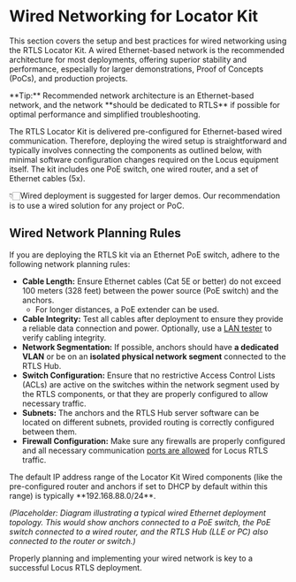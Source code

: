 
# Wired Networking for Locator Kit

This section covers the setup and best practices for wired networking using the RTLS Locator Kit. A wired Ethernet-based network is the recommended architecture for most deployments, offering superior stability and performance, especially for larger demonstrations, Proof of Concepts (PoCs), and production projects.

<Callout emoji="ℹ️" type="info">
 **Tip:** Recommended network architecture is an Ethernet-based network, and the network **should be dedicated to RTLS** if possible for optimal performance and simplified troubleshooting.
</Callout>

The RTLS Locator Kit is delivered pre-configured for Ethernet-based wired communication. Therefore, deploying the wired setup is straightforward and typically involves connecting the components as outlined below, with minimal software configuration changes required on the Locus equipment itself.
The kit includes one PoE switch, one wired router, and a set of Ethernet cables (5x).

👇🏻Wired deployment is suggested for larger demos. Our recommendation is to use a wired solution for any project or PoC.

## Wired Network Planning Rules
If you are deploying the RTLS kit via an Ethernet PoE switch, adhere to the following network planning rules:
- **Cable Length:** Ensure Ethernet cables (Cat 5E or better) do not exceed 100 meters (328 feet) between the power source (PoE switch) and the anchors. 
  - For longer distances, a PoE extender can be used.
- **Cable Integrity:** Test all cables after deployment to ensure they provide a reliable data connection and power. Optionally, use a [LAN tester](https://www.amazon.com/Klein-Tools-VDV526-100-Network-Explorer/dp/B07RT1J9MB) to verify cabling integrity.
- **Network Segmentation:** If possible, anchors should have **a dedicated VLAN** or be on an **isolated physical network segment** connected to the RTLS Hub.
- **Switch Configuration:** Ensure that no restrictive Access Control Lists (ACLs) are active on the switches within the network segment used by the RTLS components, or that they are properly configured to allow necessary traffic.
- **Subnets:** The anchors and the RTLS Hub server software can be located on different subnets, provided routing is correctly configured between them.
- **Firewall Configuration:** Make sure any firewalls are properly configured and all necessary communication [ports are allowed](../ProjectExecution/NetworkLayout/NetworkArchitectureAndPorts) for Locus RTLS traffic.

<Callout emoji="ℹ️" type="info">
 The default IP address range of the Locator Kit Wired components (like the pre-configured router and anchors if set to DHCP by default within this range) is typically **192.168.88.0/24**.
</Callout>

*(Placeholder: Diagram illustrating a typical wired Ethernet deployment topology. This would show anchors connected to a PoE switch, the PoE switch connected to a wired router, and the RTLS Hub (LLE or PC) also connected to the router or switch.)*

Properly planning and implementing your wired network is key to a successful Locus RTLS deployment.

